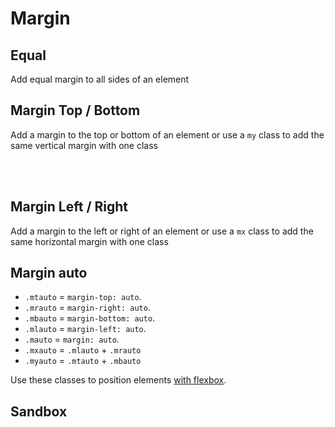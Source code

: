 
# Margin

## Equal

Add equal margin to all sides of an element

<Story id="css-utilities-legacy-margin--margin" />

## Margin Top / Bottom

Add a margin to the top or bottom of an element or use a `my` class to add the same vertical margin with one class

<Story id="css-utilities-legacy-margin--margin-top" />
<br />
<Story id="css-utilities-legacy-margin--margin-bottom" />
<br />
<Story id="css-utilities-legacy-margin--margin-y" />

## Margin Left / Right

Add a margin to the left or right of an element or use a `mx` class to add the same horizontal margin with one class

<div className="flex flex-gap-1">
    <Story id="css-utilities-legacy-margin--margin-left" />
    <Story id="css-utilities-legacy-margin--margin-right" />
    <Story id="css-utilities-legacy-margin--margin-x" />
</div>

## Margin auto

<ul>
    <li>
        <code>.mtauto</code> = <code>margin-top: auto</code>.
    </li>
    <li>
        <code>.mrauto</code> = <code>margin-right: auto</code>.
    </li>
    <li>
        <code>.mbauto</code> = <code>margin-bottom: auto</code>.
    </li>
    <li>
        <code>.mlauto</code> = <code>margin-left: auto</code>.
    </li>
    <li>
        <code>.mauto</code> = <code>margin: auto</code>.
    </li>
    <li>
        <code>.mxauto</code> = <code>.mlauto</code> + <code>.mrauto</code>
    </li>
    <li>
        <code>.myauto</code> = <code>.mtauto</code> + <code>.mbauto</code>
    </li>
</ul>

Use these classes to position elements [with flexbox](?path=/docs/css-utilities-legacy-flexbox--page).

## Sandbox

<Canvas>
    <Story id="css-utilities-legacy-margin--sandbox" />
</Canvas>

<div class="hidden">
    <Primary />
</div>
